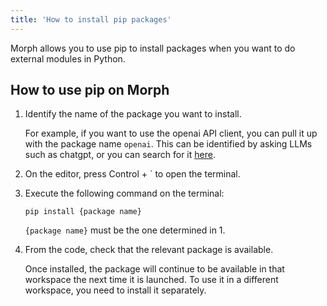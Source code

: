 ```yaml
---
title: 'How to install pip packages'
---
```


Morph allows you to use pip to install packages when you want to do external modules in Python.

## How to use pip on Morph

1. Identify the name of the package you want to install.

    For example, if you want to use the openai API client, you can pull it up with the package name `openai`.
    This can be identified by asking LLMs such as chatgpt, or you can search for it [here](https://pypi.org/).

2. On the editor, press Control + ` to open the terminal.
3. Execute the following command on the terminal:

    `pip install {package name}`

    `{package name}` must be the one determined in 1.

4. From the code, check that the relevant package is available.

    Once installed, the package will continue to be available in that workspace the next time it is launched. To use it in a different workspace, you need to install it separately.

